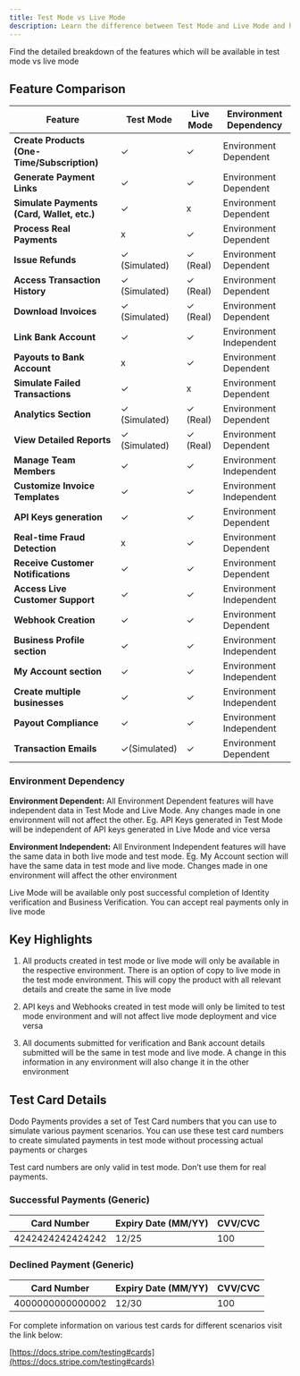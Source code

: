 ```yaml
---
title: Test Mode vs Live Mode
description: Learn the difference between Test Mode and Live Mode and how to switch between them.
---
```


Find the detailed breakdown of the features which will be available in test mode vs live mode

## Feature Comparison

| **Feature**                                 | **Test Mode** | **Live Mode** | **Environment Dependency** |
| ------------------------------------------- | ------------- | ------------- | -------------------------- |
| **Create Products (One-Time/Subscription)** | ✓             | ✓             | Environment Dependent      |
| **Generate Payment Links**                  | ✓             | ✓             | Environment Dependent      |
| **Simulate Payments (Card, Wallet, etc.)**  | ✓             | x             | Environment Dependent      |
| **Process Real Payments**                   | x             | ✓             | Environment Dependent      |
| **Issue Refunds**                           | ✓ (Simulated) | ✓ (Real)      | Environment Dependent      |
| **Access Transaction History**              | ✓ (Simulated) | ✓ (Real)      | Environment Dependent      |
| **Download Invoices**                       | ✓ (Simulated) | ✓ (Real)      | Environment Dependent      |
| **Link Bank Account**                       | ✓             | ✓             | Environment Independent    |
| **Payouts to Bank Account**                 | x             | ✓             | Environment Dependent      |
| **Simulate Failed Transactions**            | ✓             | x             | Environment Dependent      |
| **Analytics Section**                       | ✓ (Simulated) | ✓ (Real)      | Environment Dependent      |
| **View Detailed Reports**                   | ✓ (Simulated) | ✓ (Real)      | Environment Dependent      |
| **Manage Team Members**                     | ✓             | ✓             | Environment Independent    |
| **Customize Invoice Templates**             | ✓             | ✓             | Environment Independent    |
| **API Keys generation**                     | ✓             | ✓             | Environment Dependent      |
| **Real-time Fraud Detection**               | x             | ✓             | Environment Dependent      |
| **Receive Customer Notifications**          | ✓             | ✓             | Environment Dependent      |
| **Access Live Customer Support**            | ✓             | ✓             | Environment Independent    |
| **Webhook Creation**                        | ✓             | ✓             | Environment Dependent      |
| **Business Profile section**                | ✓             | ✓             | Environment Independent    |
| **My Account section**                      | ✓             | ✓             | Environment Independent    |
| **Create multiple businesses**              | ✓             | ✓             | Environment Independent    |
| **Payout Compliance**                       | ✓             | ✓             | Environment Independent    |
| **Transaction Emails**                      | ✓(Simulated)  | ✓             | Environment Dependent      |

### Environment Dependency

**Environment Dependent:** All Environment Dependent features will have independent data in Test Mode and Live Mode. Any changes made in one environment will not affect the other. Eg. API Keys generated in Test Mode will be independent of API keys generated in Live Mode and vice versa

**Environment Independent:** All Environment Independent features will have the same data in both live mode and test mode. Eg. My Account section will have the same data in test mode and live mode. Changes made in one environment will affect the other environment

Live Mode will be available only post successful completion of Identity verification and Business Verification. You can accept real payments only in live mode

## Key Highlights

1. All products created in test mode or live mode will only be available in the respective environment. There is an option of copy to live mode in the test mode environment. This will copy the product with all relevant details and create the same in live mode

2. API keys and Webhooks created in test mode will only be limited to test mode environment and will not affect live mode deployment and vice versa

3. All documents submitted for verification and Bank account details submitted will be the same in test mode and live mode. A change in this information in any environment will also change it in the other environment

## Test Card Details

Dodo Payments provides a set of Test Card numbers that you can use to simulate various payment scenarios. You can use these test card numbers to create simulated payments in test mode without processing actual payments or charges

Test card numbers are only valid in test mode. Don’t use them for real payments.

### Successful Payments (Generic)

| **Card Number**  | **Expiry Date (MM/YY)** | **CVV/CVC** |
| ---------------- | ----------------------- | ----------- |
| 4242424242424242 | 12/25                   | 100         |

### Declined Payment (Generic)

| **Card Number**  | **Expiry Date (MM/YY)** | **CVV/CVC** |
| ---------------- | ----------------------- | ----------- |
| 4000000000000002 | 12/30                   | 100         |

For complete information on various test cards for different scenarios visit the link below:

[https://docs.stripe.com/testing#cards](https://docs.stripe.com/testing#cards)